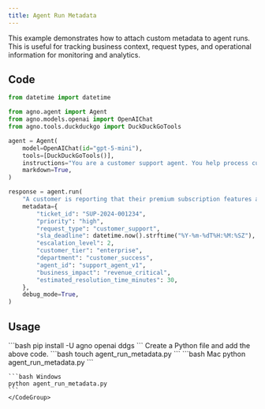 ```yaml
---
title: Agent Run Metadata
---
```


This example demonstrates how to attach custom metadata to agent runs. This is useful for tracking business context, request types, and operational information for monitoring and analytics.

## Code

```python cookbook/agents/other/agent_run_metadata.py
from datetime import datetime

from agno.agent import Agent
from agno.models.openai import OpenAIChat
from agno.tools.duckduckgo import DuckDuckGoTools

agent = Agent(
    model=OpenAIChat(id="gpt-5-mini"),
    tools=[DuckDuckGoTools()],
    instructions="You are a customer support agent. You help process customer inquiries efficiently.",
    markdown=True,
)

response = agent.run(
    "A customer is reporting that their premium subscription features are not working. They need urgent help as they have a presentation in 2 hours.",
    metadata={
        "ticket_id": "SUP-2024-001234",
        "priority": "high",
        "request_type": "customer_support",
        "sla_deadline": datetime.now().strftime("%Y-%m-%dT%H:%M:%SZ"),
        "escalation_level": 2,
        "customer_tier": "enterprise",
        "department": "customer_success",
        "agent_id": "support_agent_v1",
        "business_impact": "revenue_critical",
        "estimated_resolution_time_minutes": 30,
    },
    debug_mode=True,
)
```

## Usage

<Steps>
  <Snippet file="create-venv-step.mdx" />

  <Step title="Install libraries">
    ```bash
    pip install -U agno openai ddgs
    ```
  </Step>

  <Snippet file="export-openai-api.mdx" />

  <Step title="Create a Python file">
    Create a Python file and add the above code.
    ```bash
    touch agent_run_metadata.py
    ```
  </Step>

  <Step title="Run Agent">
    <CodeGroup>
    ```bash Mac
    python agent_run_metadata.py
    ```

    ```bash Windows  
    python agent_run_metadata.py
    ```
    </CodeGroup>
  </Step>

  <Snippet file="find-all-cookbooks.mdx" />
</Steps>